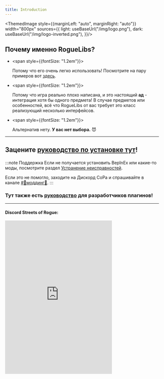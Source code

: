```yaml
---
title: Introduction
---
```


<ThemedImage style={{marginLeft: "auto", marginRight: "auto"}} width="800px" sources={{
  light: useBaseUrl("/img/logo.png"),
  dark: useBaseUrl("/img/logo-inverted.png"),
}}/>

## Почему именно RogueLibs?

- <span style={{fontSize: "1.2em"}}>
  
  Потому что его очень легко использовать! Посмотрите на пару примеров вот [здесь](https://github.com/SugarBarrel/RogueLibs/tree/main/RogueLibsCore.Test/Tests).
  
  </span>

- <span style={{fontSize: "1.2em"}}>
  
  Потому что игра реально плохо написана, и это настоящий **ад** - интеграция хотя бы одного предмета! В случае предметов или особенностей, всё что RogueLibs от вас требует это класс реализующий несколько интерфейсов.

  </span>

- <span style={{fontSize: "1.2em"}}>
  
  Альтернатив нету. **У вас нет выбора.** 😈
  
  </span>

---

<h2>

Зацените [руководство по установке тут](user/installation)!

</h2>

:::note Поддержка
Если не получается установить BepInEx или какие-то моды, посмотрите раздел [Устранение неисправностей](./user/troubleshooting).

Если это не помогло, заходите на Дискорд СоРа и спрашивайте в канале [#💬моддинг🔧](https://discord.gg/ja9B2VeReJ).
:::

<h3>

Тут также есть [руководство](dev/getting-started) для разработчиков плагинов!

</h3>

---

<h4>Discord Streets of Rogue:</h4>

<iframe src="https://discord.com/widget?id=766725034445635634&theme=dark" width="350" height="500" allowtransparency="true" frameborder="0" sandbox="allow-popups allow-popups-to-escape-sandbox allow-same-origin allow-scripts"/>
